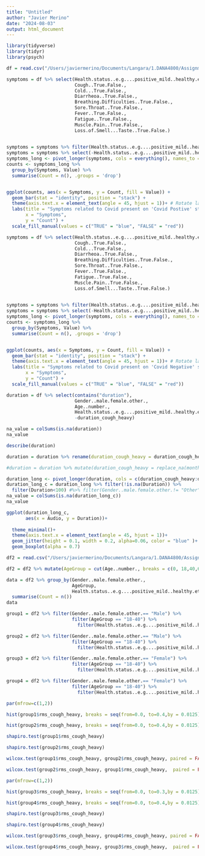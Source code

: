 ```yaml
---
title: "Untitled"
author: "Javier Merino"
date: "2024-08-03"
output: html_document
---
```

```r
library(tidyverse)
library(tidyr)
library(psych)
```


```r
df = read.csv("/Users/javiermerino/Documents/Langara/1.DANA4800/Assignment_TeamWork/NewData with audio duration.csv")
```

```r
symptoms = df %>% select(Health.status..e.g....positive_mild..healthy.etc..,
                         Cough..True.False.,
                         Cold...True.False.,
                         Diarrheoa..True.False.,
                         Breathing.Difficulties..True.False.,
                         Sore.Throat..True.False.,
                         Fever..True.False.,
                         Fatigue..True.False.,
                         Muscle.Pain..True.False.,
                         Loss.of.Smell...Taste..True.False.)
  

symptoms = symptoms %>% filter(Health.status..e.g....positive_mild..healthy.etc..== "Positive")
symptoms = symptoms %>% select(-Health.status..e.g....positive_mild..healthy.etc..)
symptoms_long <- pivot_longer(symptoms, cols = everything(), names_to = "Symptoms", values_to = "Value")
counts <- symptoms_long %>%
  group_by(Symptoms, Value) %>%
  summarise(Count = n(), .groups = 'drop')


ggplot(counts, aes(x = Symptoms, y = Count, fill = Value)) +
  geom_bar(stat = "identity", position = "stack") +
  theme(axis.text.x = element_text(angle = 45, hjust = 1))+ # Rotate labels+ # Rotate labels) +
  labs(title = "Symptoms related to Covid present on 'Covid Postive' status Subjects",
       x = "Symptoms",
       y = "Count") +
  scale_fill_manual(values = c("TRUE" = "blue", "FALSE" = "red"))

```

```r
symptoms = df %>% select(Health.status..e.g....positive_mild..healthy.etc..,
                         Cough..True.False.,
                         Cold...True.False.,
                         Diarrheoa..True.False.,
                         Breathing.Difficulties..True.False.,
                         Sore.Throat..True.False.,
                         Fever..True.False.,
                         Fatigue..True.False.,
                         Muscle.Pain..True.False.,
                         Loss.of.Smell...Taste..True.False.)
  

symptoms = symptoms %>% filter(Health.status..e.g....positive_mild..healthy.etc..== "Negative")
symptoms = symptoms %>% select(-Health.status..e.g....positive_mild..healthy.etc..)
symptoms_long <- pivot_longer(symptoms, cols = everything(), names_to = "Symptoms", values_to = "Value")
counts <- symptoms_long %>%
  group_by(Symptoms, Value) %>%
  summarise(Count = n(), .groups = 'drop')


ggplot(counts, aes(x = Symptoms, y = Count, fill = Value)) +
  geom_bar(stat = "identity", position = "stack") +
  theme(axis.text.x = element_text(angle = 45, hjust = 1))+ # Rotate labels+ # Rotate labels) +
  labs(title = "Symptoms related to Covid present on 'Covid Negative' status Subjects",
       x = "Symptoms",
       y = "Count") +
  scale_fill_manual(values = c("TRUE" = "blue", "FALSE" = "red"))

```


```r
duration = df %>% select(contains("duration"),
                         Gender..male.female.other.,
                         Age..number.,
                         Health.status..e.g....positive_mild..healthy.etc..,
                         -duration_cough_heavy)

na_value = colSums(is.na(duration))
na_value

describe(duration)

duration = duration %>% rename(duration_cough_heavy = duration_cough_heavy_cough_heavy)

#duration = duration %>% mutate(duration_cough_heavy = replace_na(monthly_budget,2623.22))

```
```r
duration_long <- pivot_longer(duration, cols = c(duration_cough_heavy:duration_vowel_o ), names_to = "Audio", values_to = "Duration")
duration_long_c = duration_long %>% filter(!is.na(Duration)) %>%
  filter(Duration<100) #%>% filter(Gender..male.female.other.!= "Other")
na_value = colSums(is.na(duration_long_c))
na_value

ggplot(duration_long_c,
       aes(x = Audio, y = Duration))+
    
  theme_minimal()+
  theme(axis.text.x = element_text(angle = 45, hjust = 1))+
  geom_jitter(height = 0.1, width = 0.2, alpha=0.06, color = "blue" )+
  geom_boxplot(alpha = 0.7)

```

```r
df2 = read.csv("/Users/javiermerino/Documents/Langara/1.DANA4800/Assignment_TeamWork/Deliver/librosa_features.csv")
```

```r

df2 = df2 %>% mutate(AgeGroup = cut(Age..number., breaks = c(0, 18,40,60,80,100),labels=c("-18","18-40","40-60","60-80","80+")))

data = df2 %>% group_by(Gender..male.female.other.,
                        AgeGroup,
                        Health.status..e.g....positive_mild..healthy.etc..) %>%
  summarise(Count = n())
data

group1 = df2 %>% filter(Gender..male.female.other.== "Male") %>%
                        filter(AgeGroup == "18-40") %>%
                          filter(Health.status..e.g....positive_mild..healthy.etc.. == "Positive")

group2 = df2 %>% filter(Gender..male.female.other.== "Male") %>%
                        filter(AgeGroup == "18-40") %>%
                          filter(Health.status..e.g....positive_mild..healthy.etc.. == "Negative")

group3 = df2 %>% filter(Gender..male.female.other.== "Female") %>%
                        filter(AgeGroup == "18-40") %>%
                          filter(Health.status..e.g....positive_mild..healthy.etc.. == "Positive")

group4 = df2 %>% filter(Gender..male.female.other.== "Female") %>%
                        filter(AgeGroup == "18-40") %>%
                          filter(Health.status..e.g....positive_mild..healthy.etc.. == "Negative")
```

```r
par(mfrow=c(1,2))

hist(group1$rms_cough_heavy, breaks = seq(from=0.0, to=0.4,by = 0.0125),main = "RMS_Cough_Heavy G1", xlab="G1 = Male, 18-40, Covid Positive")

hist(group2$rms_cough_heavy, breaks = seq(from=0.0, to=0.4,by = 0.0125),main = "RMS_Cough_Heavy G2", xlab="G2 = Male, 18-40, Covid Negative")

shapiro.test(group1$rms_cough_heavy)

shapiro.test(group2$rms_cough_heavy)

wilcox.test(group1$rms_cough_heavy, group2$rms_cough_heavy, paired = FALSE)

wilcox.test(group2$rms_cough_heavy, group1$rms_cough_heavy,  paired = FALSE)

```


```r
par(mfrow=c(1,2))

hist(group3$rms_cough_heavy, breaks = seq(from=0.0, to=0.3,by = 0.0125),main = "RMS_Cough_Heavy G3", xlab="G3 = Female, 18-40, Covid Positive")

hist(group4$rms_cough_heavy, breaks = seq(from=0.0, to=0.4,by = 0.0125),main = "RMS_Cough_Heavy G4", xlab="G4 = Female, 18-40, Covid Negative")

shapiro.test(group3$rms_cough_heavy)

shapiro.test(group4$rms_cough_heavy)

wilcox.test(group3$rms_cough_heavy, group4$rms_cough_heavy, paired = FALSE)

wilcox.test(group4$rms_cough_heavy, group3$rms_cough_heavy,  paired = FALSE)


```





